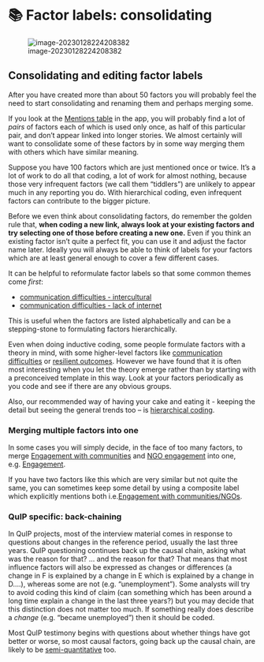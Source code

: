 # 📚 Factor labels: consolidating {#xfactor-labels-consolidating}



![image-20230128224208382](_assets/image-20230128224208382.png)

## Consolidating and editing factor labels

After you have created more than about 50 factors you will probably feel the need to start consolidating and renaming them and perhaps merging some.

If you look at the [Mentions table](#xthe-mentions-table) in the app, you will probably find a lot of *pairs* of factors each of which is used only once, as half of this particular pair, and don’t appear linked into longer stories. We almost certainly will want to consolidate some of these factors by in some way merging them with others which have similar meaning.

Suppose you have 100 factors which are just mentioned once or twice. It’s a lot of work to do all that coding, a lot of work for almost nothing, because those very infrequent factors (we call them “tiddlers”) are unlikely to appear much in any reporting you do. With hierarchical coding, even infrequent factors can contribute to the bigger picture.

Before we even think about consolidating factors, do remember the golden rule that, **when coding a new link, always look at your existing factors and try selecting one of those before creating a new one.** Even if you think an existing factor isn’t quite a perfect fit, you can use it and adjust the factor name later. Ideally you will always be able to think of labels for your factors which are at least general enough to cover a few different cases.

It can be helpful to reformulate factor labels so that some common themes come *first*:

- <u>communication difficulties - intercultural</u>
- <u>communication difficulties - lack of internet</u>

This is useful when the factors are listed alphabetically and can be a stepping-stone to formulating factors hierarchically.

Even when doing inductive coding, some people formulate factors with a theory in mind, with some higher-level factors like <u>communication difficulties</u> or <u>resilient outcomes</u>. However we have found that it is often most interesting when you let the theory emerge rather than by starting with a preconceived template in this way. Look at your factors periodically as you code and see if there are any obvious groups.

Also, our recommended way of having your cake and eating it - keeping the detail but seeing the general trends too – is [hierarchical coding](#xsimplifying-with-hierarchical).

### Merging multiple factors into one

In some cases you will simply decide, in the face of too many factors, to merge <u>Engagement with communities</u> and <u>NGO engagement</u> into one, e.g. <u>Engagement</u>.

If you have two factors like this which are very similar but not quite the same, you can sometimes keep some detail by using a composite label which explicitly mentions both i.e.<u>Engagement with communities/NGOs</u>.



### QuIP specific: back-chaining

In QuIP projects, most of the interview material comes in response to questions about changes in the reference period, usually the last three years. QuIP questioning continues back up the causal chain, asking what was the reason for that? … and the reason for that? That means that most influence factors will also be expressed as changes or differences (a change in F is explained by a change in E which is explained by a change in D….), whereas some are not (e.g. “unemployment”). Some analysts will try to avoid coding this kind of claim (can something which has been around a long time explain a change in the last three years?) but you may decide that this distinction does not matter too much. If something really does describe a *change* (e.g. “became unemployed”) then it should be coded.

Most QuIP testimony begins with questions about whether things have got better or worse, so most causal factors, going back up the causal chain, are likely to be [semi-quantitative](#factor-labels1) too.
